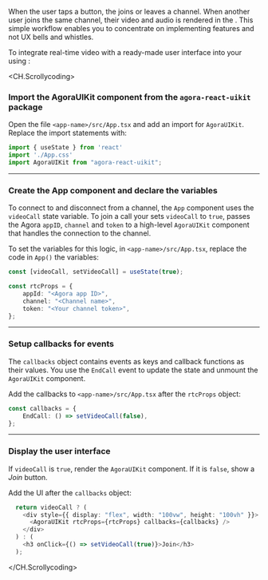 <PlatformWrapper platform="web">

When the user taps a button, the <Vpl k="CLIENT" /> joins or leaves a channel. When another user joins the same channel, their video and audio is rendered in the <Vpl k="CLIENT" />. This simple workflow enables you to concentrate on implementing <Vg k="COMPANY" /> features and not UX bells and whistles.

To integrate real-time video with a ready-made user interface into your <Vpl k="CLIENT" /> using <Vg k="UIK" />:

<CH.Scrollycoding>

### Import the AgoraUIKit component from the `agora-react-uikit` package

Open the file `<app-name>/src/App.tsx` and add an import for `AgoraUIKit`. Replace the import statements with:

```ts app.tsx focus=1:3
import { useState } from 'react'
import './App.css'
import AgoraUIKit from "agora-react-uikit";

```

---

### Create the App component and declare the variables

To connect to and disconnect from a channel, the `App` component uses the `videoCall` state variable. To join a call your <Vpl k="CLIENT" /> sets `videoCall` to `true`, passes the Agora `appID`, `channel` and `token` to a high-level `AgoraUIKit` component that handles the connection to the channel.

To set the variables for this logic, in `<app-name>/src/App.tsx`, replace the code in `App()` the <Vg k="UIK" /> variables:

```ts app.tsx focus=1:7
const [videoCall, setVideoCall] = useState(true);

const rtcProps = {
    appId: "<Agora app ID>",
    channel: "<Channel name>",
    token: "<Your channel token>",
};
```

---

### Setup callbacks for <Vg k="UIK" /> events

The `callbacks` object contains <Vg k="ENGINE" /> events as keys and callback functions as their values. You use the `EndCall` event to update the state and unmount the `AgoraUIKit` component.

Add the callbacks to `<app-name>/src/App.tsx` after the `rtcProps` object:

```ts app.tsx focus=1:3
const callbacks = {
    EndCall: () => setVideoCall(false),
};
```

---

### Display the user interface

If `videoCall` is `true`, render the `AgoraUIKit` component. If it is `false`, show a _Join_ button.

Add the UI after the `callbacks` object:

```ts app.tsx focus=1:7
  return videoCall ? (
    <div style={{ display: "flex", width: "100vw", height: "100vh" }}>
      <AgoraUIKit rtcProps={rtcProps} callbacks={callbacks} />
    </div>
  ) : (
    <h3 onClick={() => setVideoCall(true)}>Join</h3>
  );
```

</CH.Scrollycoding>

</PlatformWrapper>
